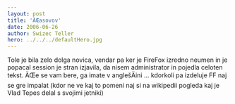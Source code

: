 ```yaml
---
layout: post
title: 'ÄŒasovov'
date: 2006-06-26
author: Swizec Teller
hero: ../../../defaultHero.jpg
---
```

Tole je bila zelo dolga novica, vendar pa ker je FireFox izredno neumen in je popacal session je stran izjavila, da nisem administrator in pojedla celoten tekst. ÄŒe se vam bere, ga imate v anglešÄini ... kdorkoli pa izdeluje FF naj se gre impalat (kdor ne ve kaj to pomeni naj si na wikipedii pogleda kaj je Vlad Tepes delal s svojimi jetniki)